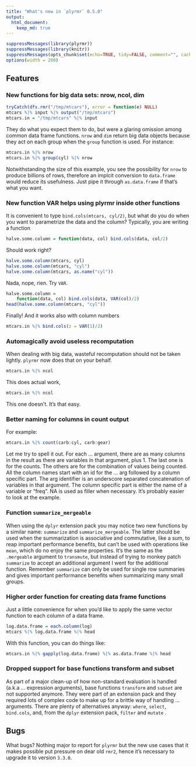 ```yaml
---
title: "What's new in `plyrmr` 0.5.0"
output: 
  html_document:
    keep_md: true 
---
```




```r
suppressMessages(library(plyrmr))
suppressMessages(library(knitr))
suppressMessages(opts_chunk$set(echo=TRUE, tidy=FALSE, comment="", cache=TRUE, autodep=TRUE))
options(width = 200)
```

## Features

### New functions for big data sets: nrow, ncol, dim

```r
tryCatch(dfs.rmr("/tmp/mtcars"), error = function(e) NULL)
mtcars %|% input %|% output("/tmp/mtcars")
mtcars.in = "/tmp/mtcars" %|% input
```

They do what you expect them to do, but were a glaring omission among common data frame functions. `nrow` and `dim` return big data objects because they act on each group when the `group` function is used. For instance:

```r
mtcars.in %|% nrow
mtcars.in %|% group(cyl) %|% nrow
```

Notwithstanding the size of this example, you see the possibility for `nrow` to produce billions of rows, therefore an implcit conversion to `data.frame` would reduce its usefulness. Just pipe it through `as.data.frame` if that's what you want.

### New function VAR helps using plyrmr inside other functions

It is convenient to type `bind.cols(mtcars, cyl/2)`, but what do you do when you want to parametrize the data and the column? Typically, you are writing a function 

```r
halve.some.column = function(data, col) bind.cols(data, col/2)
```

Should work right?

```r
halve.some.column(mtcars, cyl)
halve.some.column(mtcars, "cyl")
halve.some.column(mtcars, as.name("cyl"))
```

Nada, nope, rien. Try `VAR`.

```r
halve.some.column = 
	function(data, col) bind.cols(data, VAR(col)/2)
head(halve.some.column(mtcars, "cyl"))
```

Finally! And it works also with column numbers

```r
mtcars.in %|% bind.cols(z = VAR(1)/2) 
```

### Automagically avoid useless recomputation

When dealing with big data, wasteful recomputation should not be taken lightly. `plyrmr` now does that on your behalf.


```r
mtcars.in %|% ncol
```

This does actual work,

```r
mtcars.in %|% ncol
```

This one doesn't. It's that easy.

### Better naming for columns in count output

For example:

```r
mtcars.in %|% count(carb:cyl, carb:gear)
```

Let me try to spell it out. For each ... argument, there are as many columns in the result as there are variables in that argument, plus 1. The last one is for the counts. The others are for the combination of values being counted. All the column names start with an id for the ... arg followed by a column specific part. The arg identifier is an underscore separated concatenation of variables in that argument. The column specific part is either the name of a variable or "freq". NA is used as filler when necessary. It's probably easier to look at the example.

### Function `summarize_mergeable`

When using the `dplyr` extension pack you may notice two new functions by a similar name: `summarize` and `summarize_mergeable`. The latter should be used when the summarization is associative and commutative, like a sum, to reap important performance benefits, but can't be used with operations like `mean`, which do no enjoy the same properties. It's the same as the `.mergeable` argument to `transmute`, but instead of trying to monkey patch `summarize` to accept an additional argument I went for the additional function. Remember `summarize` can only be used for single row summaries and gives important performance benefits when summarizing many small groups.

### Higher order function for creating data frame functions

Just a little convenience for when you'd like to apply the same vector function to each column of a data frame. 

```r
log.data.frame = each.column(log)
mtcars %|% log.data.frame %|% head
```

With this function, you can do things like:

```r
mtcars.in %|% gapply(log.data.frame) %|% as.data.frame %|% head
```



### Dropped support for base functions transform and subset 

As part of a major clean-up of how non-standard evaluation is handled (a.k.a ... expression arguments), base functions `transform` and `subset` are not supported anymore. They were part of an extension pack and they required lots of complex code to make up for a brittle way of handling ... arguments. There are plenty of alternatives anyway: `where`, `select`, `bind.cols`, and, from the `dplyr` extension pack, `filter` and `mutate` .

## Bugs

What bugs? Nothing major to report for `plyrmr` but the new use cases that it makes possible put pressure on dear old `rmr2`, hence it's necessary to upgrade it to version `3.3.0`.



